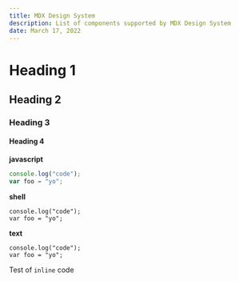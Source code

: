 ```yaml
---
title: MDX Design System
description: List of components supported by MDX Design System
date: March 17, 2022
---
```


# Heading 1

## Heading 2

### Heading 3

#### Heading 4

**javascript**

```js
console.log("code");
var foo = "yo";
```

**shell**

```shell
console.log("code");
var foo = "yo";
```

**text**

```text
console.log("code");
var foo = "yo";
```

Test of `inline` code
